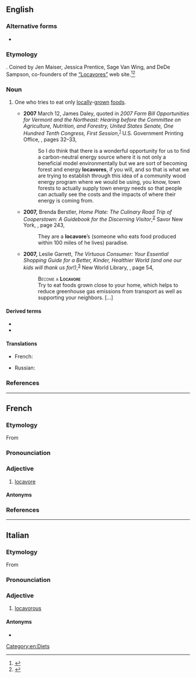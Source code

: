 ==English==

===Alternative forms===
* {{l|en|localvore}}

===Etymology===
{{suffix|en|local|alt1=loca(l)|vore}}. Coined by Jen Maiser, Jessica Prentice, Sage Van Wing, and DeDe Sampson, co-founders of the [http://locavores.com/ “Locavores”] web site.<ref>{{cite-web
|last=Zimmer
|first=Benjamin
|date=2007-11-13
|url=http://itre.cis.upenn.edu/~myl/languagelog/archives/005109.html
|title=Locavore vs. localvore: the coiner speaks
|work=Language Log
|accessdate=2007-11-13
}}</ref><ref>{{cite-web
|publisher=Oxford University Press USA
|date=2007-11-12
|url=http://blog.oup.com/2007/11/locavore/
|work=Oxford Word Of The Year
|title=Locavore
|accessdate=2008-11-19
}}</ref>

===Noun===
{{en-noun}}

# One who tries to eat only [[locally]]-[[grown]] [[food]]s.
#: {{syn|en|localvore}}
#: {{ant|en|distavore}}
#* '''2007''' March 12, James Daley, quoted in ''2007 Farm Bill Opportunities for Vermont and the Northeast: Hearing before the Committee on Agriculture, Nutrition, and Forestry, United States Senate, One Hundred Tenth Congress, First Session'',<sup>[http://books.google.com/books?id=I8-sx3cUy3AC]</sup> U.S. Government Printing Office, {{ISBN|1-4223-2002-2}}, pages 32–33,
#*: So I do think that there is a wonderful opportunity for us to find a carbon-neutral energy source where it is not only a beneficial model environmentally but we are sort of becoming forest and energy '''locavores''', if you will, and so that is what we are trying to establish through this idea of a community wood energy program where we would be using, you know, town forests to actually supply town energy needs so that people can actually see the costs and the impacts of where their energy is coming from.
#* '''2007,''' Brenda Berstler, ''Home Plate: The Culinary Road Trip of Cooperstown: A Guidebook for the Discerning Visitor'',<sup>[http://books.google.com/books?id=7WxFBDdDea8C]</sup> Savor New York, {{ISBN|0-9796802-0-4}}, page 243,
#*: They are a '''locavore'''’s (someone who eats food produced within 100 miles of he lives) paradise. <!-- [sic] not "of where he lives" -->
#* '''2007,''' Leslie Garrett, ''The Virtuous Consumer: Your Essential Shopping Guide for a Better, Kinder, Healthier World (and one our kids will thank us for!)'',<sup>[http://books.google.com/books?id=IZedCd9IebkC]</sup> New World Library, {{ISBN|1-930722-74-5}}, page 54,
#*: <span style="font-variant:small-caps">Become a '''Locavore'''</span>
#*: Try to eat foods grown close to your home, which helps to reduce greenhouse gas emissions from transport as well as supporting your neighbors. […]

====Derived terms====
* {{l|en|locavorism}}
* {{l|en|locavorous}}

====Translations====
{{trans-top}}
* French: {{t+|fr|locavore}}
{{trans-mid}}
* Russian: {{t|ru|локаво́р|m}}
{{trans-bottom}}

===References===
<references />

[[Category:en:Diets]]

----

==French==

===Etymology===
From {{confix|fr|loca|vore}}

===Pronounciation===
{{fr-IPA}}

===Adjective===
{{fr-adj|locavore}}

# [[locavore]]

====Antonyms====
{{l|fr|distavore}}

===References===
{{R:TLFi}}

----

==Italian==

===Etymology===
From {{confix|it|loca|vore}}

===Pronounciation===
{{it-IPA}}

===Adjective===
{{it-adj|locavor|e|i}}

# [[locavorous]]

====Antonyms====
* {{l|it|distavore}}